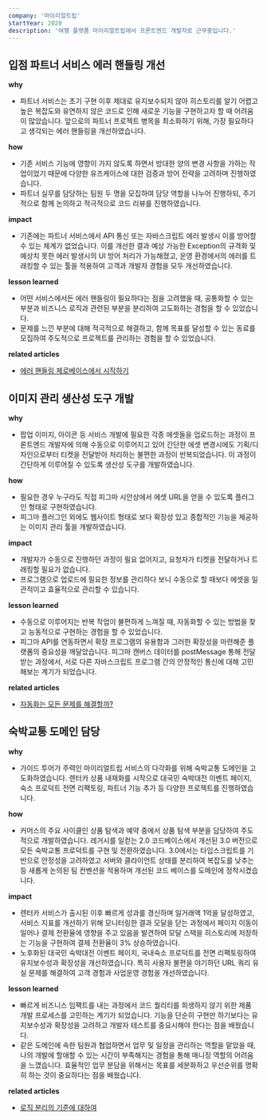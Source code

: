 ```yaml
---
company: '마이리얼트립'
startYear: 2020
description: '여행 플랫폼 마이리얼트립에서 프론트엔드 개발자로 근무중입니다.'
---
```


## 입점 파트너 서비스 에러 핸들링 개선

**why**

- 파트너 서비스는 초기 구현 이후 제대로 유지보수되지 않아 히스토리를 알기 어렵고 높은 복잡도와 유연하지 않은 코드로 인해 새로운 기능을 구현하고자 할 때 어려움이 많았습니다. 앞으로의 파트너 프로젝트 병목을 최소화하기 위해, 가장 필요하다고 생각되는 에러 핸들링을 개선하였습니다.

**how**

- 기존 서비스 기능에 영향이 가지 않도록 하면서 방대한 양의 변경 사항을 가하는 작업이었기 때문에 다양한 유즈케이스에 대한 검증과 방어 전략을 고려하며 진행하였습니다.
- 파트너 실무를 담당하는 팀원 두 명을 모집하여 담당 역할을 나누어 진행하되, 주기적으로 함께 논의하고 적극적으로 코드 리뷰를 진행하였습니다.

**impact**

- 기존에는 파트너 서비스에서 API 통신 또는 자바스크립트 에러 발생시 이를 방어할 수 있는 체계가 없었습니다. 이를 개선한 결과 예상 가능한 Exception의 규격화 및 예상치 못한 에러 발생시의 UI 방어 처리가 가능해졌고, 운영 환경에서의 에러를 트래킹할 수 있는 툴을 적용하여 고객과 개발자 경험을 모두 개선하였습니다.

**lesson learned**

- 어떤 서비스에서든 에러 핸들링이 필요하다는 점을 고려했을 때, 공통화할 수 있는 부분과 비즈니스 로직과 관련된 부분을 분리하여 고도화하는 경험을 할 수 있었습니다.
- 문제를 느낀 부분에 대해 적극적으로 해결하고, 함께 목표를 달성할 수 있는 동료를 모집하여 주도적으로 프로젝트를 관리하는 경험을 할 수 있었습니다.

**related articles**

- [에러 핸들링 제로베이스에서 시작하기](https://danbileee.com/blog/error-handling-from-scratch)

## 이미지 관리 생산성 도구 개발

**why**

- 팝업 이미지, 아이콘 등 서비스 개발에 필요한 각종 에셋들을 업로드하는 과정이 프론트엔드 개발자에 의해 수동으로 이루어지고 있어 간단한 에셋 변경시에도 기획/디자인으로부터 티켓을 전달받아 처리하는 불편한 과정이 반복되었습니다. 이 과정이 간단하게 이루어질 수 있도록 생산성 도구를 개발하였습니다.

**how**

- 필요한 경우 누구라도 직접 피그마 시안상에서 에셋 URL을 얻을 수 있도록 플러그인 형태로 구현하였습니다.
- 피그마 플러그인 외에도 웹사이트 형태로 보다 확장성 있고 종합적인 기능을 제공하는 이미지 관리 툴을 개발하였습니다.

**impact**

- 개발자가 수동으로 진행하던 과정이 필요 없어지고, 요청자가 티켓을 전달하거나 트래킹할 필요가 없습니다.
- 프로그램으로 업로드에 필요한 정보를 관리하다 보니 수동으로 할 때보다 에셋을 일관적이고 효율적으로 관리할 수 있습니다.

**lesson learned**

- 수동으로 이루어지는 반복 작업이 불편하게 느껴질 때, 자동화할 수 있는 방법을 찾고 능동적으로 구현하는 경험을 할 수 있었습니다.
- 피그마 API를 연동하면서 확장 프로그램의 유용함과 그러한 확장성을 마련해준 플랫폼의 중요성을 깨달았습니다. 피그마 캔버스 데이터를 postMessage 통해 전달받는 과정에서, 서로 다른 자바스크립트 프로그램 간의 안정적인 통신에 대해 고민해보는 계기가 되었습니다.

**related articles**

- [자동화는 모든 문제를 해결할까?](https://danbileee.com/blog/to-automate-or-not-to)

## 숙박교통 도메인 담당

**why**

- 가이드 투어가 주력인 마이리얼트립 서비스의 다각화를 위해 숙박교통 도메인을 고도화하였습니다. 렌터카 상품 내재화를 시작으로 대국민 숙박대전 이벤트 페이지, 숙소 프로덕트 전면 리팩토링, 파트너 기능 추가 등 다양한 프로젝트를 진행하였습니다.

**how**

- 커머스의 주요 사이클인 상품 탐색과 예약 중에서 상품 탐색 부분을 담당하여 주도적으로 개발하였습니다. 레거시를 일컫는 2.0 코드베이스에서 개선된 3.0 버전으로 모든 숙박교통 프로덕트를 구현 및 전환하였습니다. 3.0에서는 타입스크립트를 기반으로 안정성을 고려하였고 서버와 클라이언트 상태를 분리하여 복잡도를 낮추는 등 새롭게 논의된 팀 컨벤션을 적용하며 개선된 코드 베이스를 도메인에 정착시켰습니다.

**impact**

- 렌터카 서비스가 출시된 이후 빠르게 성과를 경신하며 일거래액 1억을 달성하였고, 서비스 지표를 개선하기 위해 모니터링한 결과 모달을 닫는 과정에서 페이지 이동이 일어나 결제 전환율에 영향을 주고 있음을 발견하여 모달 스택을 히스토리에 저장하는 기능을 구현하여 결제 전환율이 3% 상승하였습니다.
- 노후화된 대국민 숙박대전 이벤트 페이지, 국내숙소 프로덕트를 전면 리팩토링하여 유지보수성과 확장성을 개선하였습니다. 특히 사용자 불편을 야기하던 URL 쿼리 유실 문제를 해결하여 고객 경험과 사업운영 경험을 개선하였습니다.

**lesson learned**

- 빠르게 비즈니스 임팩트를 내는 과정에서 코드 퀄리티를 희생하지 않기 위한 제품 개발 프로세스를 고민하는 계기가 되었습니다. 기능을 단순히 구현만 하기보다는 유지보수성과 확장성을 고려하고 개발자 테스트를 중요시해야 한다는 점을 배웠습니다.
- 같은 도메인에 속한 팀원과 협업하면서 업무 및 일정을 관리하는 역할을 맡았을 때, 나의 개발에 할애할 수 있는 시간이 부족해지는 경험을 통해 매니징 역할의 어려움을 느꼈습니다. 효율적인 업무 분담을 위해서는 목표를 세분화하고 우선순위를 명확히 하는 것이 중요하다는 점을 배웠습니다.

**related articles**

- [로직 분리의 기준에 대하여](https://danbileee.com/blog/to-separate-or-not-to)
